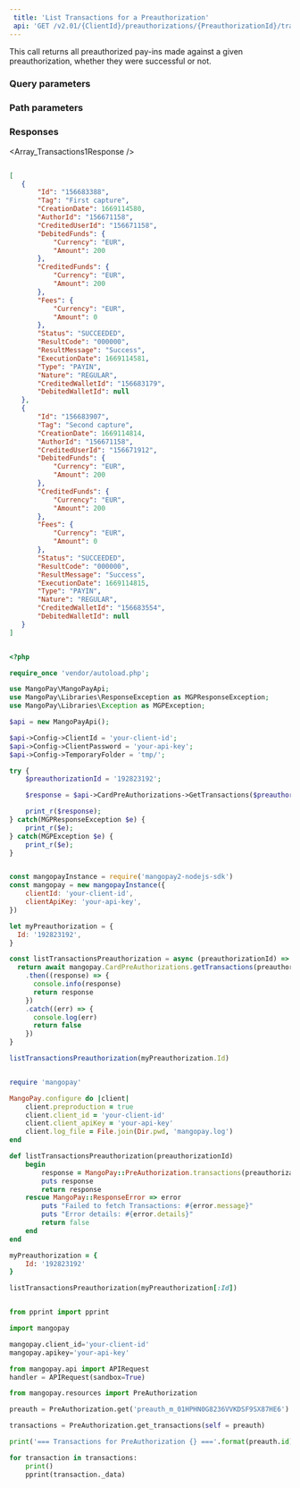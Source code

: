 ```yaml
---  
 title: 'List Transactions for a Preauthorization'  
 api: 'GET /v2.01/{ClientId}/preauthorizations/{PreauthorizationId}/transactions'  
---  
```


  

This call returns all preauthorized pay-ins made against a given preauthorization, whether they were successful or not.  

### Query parameters  

<Status />  

<ResultCode />  

<BeforeDate1 />  

<AfterDate1 />  

<Type />  

<Nature />  

### Path parameters  

<PreauthorizationId />  

### Responses  

<AccordionGroup><Accordion title="200 ">  

<Array_Transactions1Response /></Accordion></AccordionGroup>  

<ResponseExample>  

```json 200   

[
   {
       "Id": "156683388",
       "Tag": "First capture",
       "CreationDate": 1669114580,
       "AuthorId": "156671158",
       "CreditedUserId": "156671158",
       "DebitedFunds": {
           "Currency": "EUR",
           "Amount": 200
       },
       "CreditedFunds": {
           "Currency": "EUR",
           "Amount": 200
       },
       "Fees": {
           "Currency": "EUR",
           "Amount": 0
       },
       "Status": "SUCCEEDED",
       "ResultCode": "000000",
       "ResultMessage": "Success",
       "ExecutionDate": 1669114581,
       "Type": "PAYIN",
       "Nature": "REGULAR",
       "CreditedWalletId": "156683179",
       "DebitedWalletId": null
   },
   {
       "Id": "156683907",
       "Tag": "Second capture",
       "CreationDate": 1669114814,
       "AuthorId": "156671158",
       "CreditedUserId": "156671912",
       "DebitedFunds": {
           "Currency": "EUR",
           "Amount": 200
       },
       "CreditedFunds": {
           "Currency": "EUR",
           "Amount": 200
       },
       "Fees": {
           "Currency": "EUR",
           "Amount": 0
       },
       "Status": "SUCCEEDED",
       "ResultCode": "000000",
       "ResultMessage": "Success",
       "ExecutionDate": 1669114815,
       "Type": "PAYIN",
       "Nature": "REGULAR",
       "CreditedWalletId": "156683554",
       "DebitedWalletId": null
   }
]  

 ```  

</ResponseExample>  

<RequestExample>  
  
```php PHP  

<?php 

require_once 'vendor/autoload.php';

use MangoPay\MangoPayApi;
use MangoPay\Libraries\ResponseException as MGPResponseException;
use MangoPay\Libraries\Exception as MGPException;

$api = new MangoPayApi();

$api->Config->ClientId = 'your-client-id';
$api->Config->ClientPassword = 'your-api-key';
$api->Config->TemporaryFolder = 'tmp/';

try {
    $preauthorizationId = '192823192';

    $response = $api->CardPreAuthorizations->GetTransactions($preauthorizationId);

    print_r($response);
} catch(MGPResponseException $e) {
    print_r($e);
} catch(MGPException $e) {
    print_r($e);
}  
```  

  
```javascript NodeJS  

const mangopayInstance = require('mangopay2-nodejs-sdk')
const mangopay = new mangopayInstance({
    clientId: 'your-client-id',
    clientApiKey: 'your-api-key',
})

let myPreauthorization = {
  Id: '192823192',
}

const listTransactionsPreauthorization = async (preauthorizationId) => {
  return await mangopay.CardPreAuthorizations.getTransactions(preauthorizationId)
    .then((response) => {
      console.info(response)
      return response
    })
    .catch((err) => {
      console.log(err)
      return false
    })
}

listTransactionsPreauthorization(myPreauthorization.Id)  
```  

  
```ruby Ruby  

require 'mangopay'

MangoPay.configure do |client|
    client.preproduction = true
    client.client_id = 'your-client-id'
    client.client_apiKey = 'your-api-key'
    client.log_file = File.join(Dir.pwd, 'mangopay.log')
end

def listTransactionsPreauthorization(preauthorizationId)
    begin
        response = MangoPay::PreAuthorization.transactions(preauthorizationId)
        puts response
        return response
    rescue MangoPay::ResponseError => error
        puts "Failed to fetch Transactions: #{error.message}"
        puts "Error details: #{error.details}"
        return false
    end
end

myPreauthorization = {
    Id: '192823192'
}

listTransactionsPreauthorization(myPreauthorization[:Id])  
```  

  
```python Python  

from pprint import pprint

import mangopay

mangopay.client_id='your-client-id'
mangopay.apikey='your-api-key'

from mangopay.api import APIRequest
handler = APIRequest(sandbox=True)

from mangopay.resources import PreAuthorization

preauth = PreAuthorization.get('preauth_m_01HPHN0G8236VVKDSF9SX87HE6')

transactions = PreAuthorization.get_transactions(self = preauth)

print('=== Transactions for PreAuthorization {} ==='.format(preauth.id))

for transaction in transactions:
    print()
    pprint(transaction._data)  
```  

  
</RequestExample>